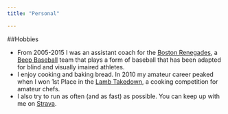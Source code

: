 ```yaml
---
title: "Personal"

---
```

##Hobbies

* From 2005-2015 I was an assistant coach for the [Boston Renegades](http://www.blindcitizens.org/renegades), a [Beep Baseball](http://www.NBBA.org) team that plays a form of baseball that has been adapted for blind and visually imaired athletes.  
* I enjoy cooking and baking bread. In 2010 my amateur career peaked when I won 1st Place in the [Lamb Takedown](http://thetakedowns.com/bizonculous-cooks-teach-boston-a-lamb-master-class/), a cooking competition for amateur chefs.  
* I also try to run as often (and as fast) as possible. You can keep up with me on [Strava](https://www.strava.com/athletes/16743416).  

